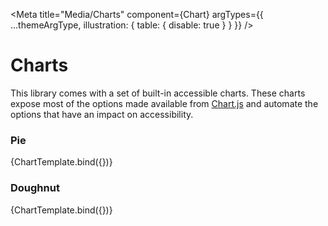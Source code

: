 
<Meta
  title="Media/Charts"
  component={Chart}
  argTypes={{ ...themeArgType, illustration: { table: { disable: true } } }}
/>


# Charts

This library comes with a set of built-in accessible charts. These charts expose most of the options made available from [Chart.js](https://www.chartjs.org/) and automate the options that have an impact on accessibility.

### Pie

<Canvas withSource="none">
  <Story
    name="Pie"
    args={{
      theme: 'light',
      label: 'Demo data',
      chart: {
        type: 'pie',
        data: {
          labels: ['Jan', 'Feb', 'March', 'April', 'May'],
          datasets: [
            {
              label: 'Laptops',
              data: [1860, 7700, 4100, 3012, 2930],
            },
          ],
        },
      },
    }}
  >
    {ChartTemplate.bind({})}
  </Story>
</Canvas>

### Doughnut

<Canvas withSource="none">
  <Story
    name="Doughnut"
    args={{
      theme: 'light',
      label: 'Demo data',
      chart: {
        type: 'doughnut',
        data: {
          labels: ['Jan', 'Feb', 'March', 'April', 'May'],
          datasets: [
            {
              label: 'Laptops',
              data: [1860, 7700, 4100, 3012, 2930],
            },
          ],
        },
      },
    }}
  >
    {ChartTemplate.bind({})}
  </Story>
</Canvas>
